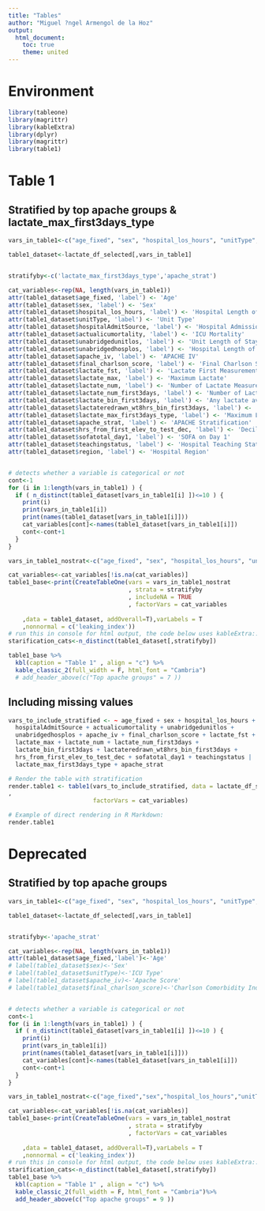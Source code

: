 ```yaml
---
title: "Tables"
author: "Miguel ?ngel Armengol de la Hoz"
output:
  html_document:
    toc: true
    theme: united
---
```


# Environment

```r
library(tableone)
library(magrittr)
library(kableExtra)
library(dplyr)
library(magrittr)
library(table1)
```

# Table 1 

## Stratified by top apache groups & lactate_max_first3days_type

```r
vars_in_table1<-c("age_fixed", "sex", "hospital_los_hours", "unitType", "hospitalAdmitSource", "actualicumortality", "unabridgedunitlos", "unabridgedhosplos", "apache_iv", "final_charlson_score", "lactate_fst", "lactate_max", "lactate_num", "lactate_num_first3days", "lactate_bin_first3days", "lactateredrawn_wt8hrs_bin_first3days", "lactate_max_first3days_type", "apache_strat", "hrs_from_first_elev_to_test_dec", "sofatotal_day1", "teachingstatus", "region")

table1_dataset<-lactate_df_selected[,vars_in_table1]


stratifyby<-c('lactate_max_first3days_type','apache_strat')

cat_variables<-rep(NA, length(vars_in_table1))
attr(table1_dataset$age_fixed, 'label') <- 'Age'
attr(table1_dataset$sex, 'label') <- 'Sex'
attr(table1_dataset$hospital_los_hours, 'label') <- 'Hospital Length of Stay (Hours)'
attr(table1_dataset$unitType, 'label') <- 'Unit Type'
attr(table1_dataset$hospitalAdmitSource, 'label') <- 'Hospital Admission Source'
attr(table1_dataset$actualicumortality, 'label') <- 'ICU Mortality'
attr(table1_dataset$unabridgedunitlos, 'label') <- 'Unit Length of Stay'
attr(table1_dataset$unabridgedhosplos, 'label') <- 'Hospital Length of Stay'
attr(table1_dataset$apache_iv, 'label') <- 'APACHE IV'
attr(table1_dataset$final_charlson_score, 'label') <- 'Final Charlson Score'
attr(table1_dataset$lactate_fst, 'label') <- 'Lactate First Measurement'
attr(table1_dataset$lactate_max, 'label') <- 'Maximum Lactate'
attr(table1_dataset$lactate_num, 'label') <- 'Number of Lactate Measurements'
attr(table1_dataset$lactate_num_first3days, 'label') <- 'Number of Lactate Measurements in the first 3 Days'
attr(table1_dataset$lactate_bin_first3days, 'label') <- 'Any lactate available in the first 3 Days'
attr(table1_dataset$lactateredrawn_wt8hrs_bin_first3days, 'label') <- 'Any Lactate Redrawn within 8 Hours in the first 3 Days'
attr(table1_dataset$lactate_max_first3days_type, 'label') <- 'Maximum Lactate Type in the first Days'
attr(table1_dataset$apache_strat, 'label') <- 'APACHE Stratification'
attr(table1_dataset$hrs_from_first_elev_to_test_dec, 'label') <- 'Decile of Hours from First Elevated Lactate to Test'
attr(table1_dataset$sofatotal_day1, 'label') <- 'SOFA on Day 1'
attr(table1_dataset$teachingstatus, 'label') <- 'Hospital Teaching Status'
attr(table1_dataset$region, 'label') <- 'Hospital Region'


# detects whether a variable is categorical or not
cont<-1
for (i in 1:length(vars_in_table1) ) {
  if ( n_distinct(table1_dataset[vars_in_table1[i] ])<=10 ) {
    print(i)
    print(vars_in_table1[i])
    print(names(table1_dataset[vars_in_table1[i]]))
    cat_variables[cont]<-names(table1_dataset[vars_in_table1[i]])
    cont<-cont+1
  }
}  

vars_in_table1_nostrat<-c("age_fixed", "sex", "hospital_los_hours", "unitType", "hospitalAdmitSource", "actualicumortality", "unabridgedunitlos", "unabridgedhosplos", "apache_iv", "final_charlson_score", "lactate_fst", "lactate_max", "lactate_num", "lactate_num_first3days", "lactate_bin_first3days", "lactateredrawn_wt8hrs_bin_first3days", "lactate_max_first3days_type", "apache_strat", "hrs_from_first_elev_to_test_dec", "sofatotal_day1", "teachingstatus", "region")

cat_variables<-cat_variables[!is.na(cat_variables)]
table1_base<-print(CreateTableOne(vars = vars_in_table1_nostrat
                                  , strata = stratifyby
                                  , includeNA = TRUE
                                  , factorVars = cat_variables
                                  
    ,data = table1_dataset, addOverall=T),varLabels = T 
    ,nonnormal = c('leaking_index'))
# run this in console for html output, the code below uses kableExtra::
starification_cats<-n_distinct(table1_dataset[,stratifyby])

table1_base %>%
  kbl(caption = "Table 1" , align = "c") %>%
  kable_classic_2(full_width = F, html_font = "Cambria")
  # add_header_above(c("Top apache groups" = 7 ))


```
## Including missing values

```r

vars_to_include_stratified <- ~ age_fixed + sex + hospital_los_hours + unitType + 
  hospitalAdmitSource + actualicumortality + unabridgedunitlos + 
  unabridgedhosplos + apache_iv + final_charlson_score + lactate_fst + 
  lactate_max + lactate_num + lactate_num_first3days + 
  lactate_bin_first3days + lactateredrawn_wt8hrs_bin_first3days + 
  hrs_from_first_elev_to_test_dec + sofatotal_day1 + teachingstatus | 
  lactate_max_first3days_type + apache_strat

# Render the table with stratification
render.table1 <- table1(vars_to_include_stratified, data = lactate_df_selected_withmissinig
, 
                        factorVars = cat_variables)

# Example of direct rendering in R Markdown:
render.table1
```


# Deprecated

## Stratified by top apache groups

```r
vars_in_table1<-c("age_fixed", "sex", "hospital_los_hours", "unitType", "hospitalAdmitSource", "actualicumortality", "unabridgedunitlos", "unabridgedhosplos", "apache_iv", "final_charlson_score", "lactate_fst", "lactate_max", "lactate_num", "lactate_num_first3days", "lactate_bin_first3days", "lactateredrawn_wt8hrs_bin_first3days", "lactate_max_first3days_type", "apache_strat", "hrs_from_first_elev_to_test_dec", "mins_from_first_elev_to_test", "sofa_total_day1")

table1_dataset<-lactate_df_selected[,vars_in_table1]


stratifyby<-'apache_strat'

cat_variables<-rep(NA, length(vars_in_table1))
attr(table1_dataset$age_fixed,'label')<-'Age'
# label(table1_dataset$sex)<-'Sex'
# label(table1_dataset$unitType)<-'ICU Type'
# label(table1_dataset$apache_iv)<-'Apache Score'
# label(table1_dataset$final_charlson_score)<-'Charlson Comorbidity Index'


# detects whether a variable is categorical or not
cont<-1
for (i in 1:length(vars_in_table1) ) {
  if ( n_distinct(table1_dataset[vars_in_table1[i] ])<=10 ) {
    print(i)
    print(vars_in_table1[i])
    print(names(table1_dataset[vars_in_table1[i]]))
    cat_variables[cont]<-names(table1_dataset[vars_in_table1[i]])
    cont<-cont+1
  }
}  

vars_in_table1_nostrat<-c("age_fixed","sex","hospital_los_hours","unitType","hospitalAdmitSource","actualicumortality","unabridgedunitlos","unabridgedhosplos","unabridgedactualventdays","apache_iv","final_charlson_score","lactate_fst","lactate_max","lactate_num","lactate_num_first3days","lactate_bin_first3days","lactateredrawn_wt8hrs_bin_first3days","mins_from_first_elev_to_test","lactate_max_first3days_type")

cat_variables<-cat_variables[!is.na(cat_variables)]
table1_base<-print(CreateTableOne(vars = vars_in_table1_nostrat
                                  , strata = stratifyby
                                  , factorVars = cat_variables
                                  
    ,data = table1_dataset, addOverall=T),varLabels = T
    ,nonnormal = c('leaking_index'))
# run this in console for html output, the code below uses kableExtra::
starification_cats<-n_distinct(table1_dataset[,stratifyby])
table1_base %>%
  kbl(caption = "Table 1" , align = "c") %>%
  kable_classic_2(full_width = F, html_font = "Cambria")%>%
  add_header_above(c("Top apache groups" = 9 ))
```


